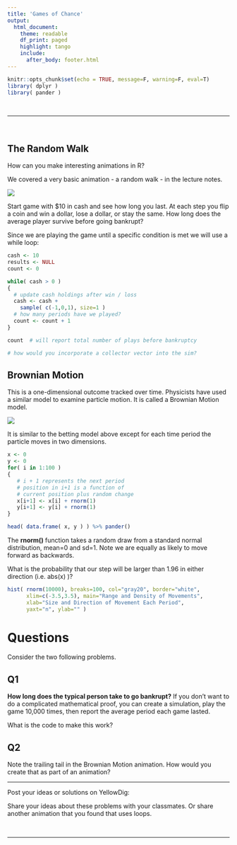```yaml
---
title: 'Games of Chance'
output:
  html_document:
    theme: readable
    df_print: paged
    highlight: tango
    include:
      after_body: footer.html
---
```


```r
knitr::opts_chunk$set(echo = TRUE, message=F, warning=F, eval=T)
library( dplyr )
library( pander )
```


<br>

---

<br>

## The Random Walk

How can you make interesting animations in R?

We covered a very basic animation - a random walk - in the lecture notes.

![](images/random_walk.gif)

Start game with $10 in cash and see how long you last. At each step you flip a coin and win a dollar, lose a dollar, or stay the same. How long does the average player survive before going bankrupt?

Since we are playing the game until a specific condition is met we will use a while loop:

```r
cash <- 10  
results <- NULL
count <- 0  

while( cash > 0 )
{
  # update cash holdings after win / loss
  cash <- cash +   
    sample( c(-1,0,1), size=1 )  
  # how many periods have we played?
  count <- count + 1  
}

count  # will report total number of plays before bankruptcy

# how would you incorporate a collector vector into the sim? 
```



## Brownian Motion 

This is a one-dimensional outcome tracked over time. Physicists have used a similar model to examine particle motion. It is called a Brownian Motion model. 

![](images/brownian_motion.gif)

It is similar to the betting model above except for each time period the particle moves in two dimensions.

```r
x <- 0  
y <- 0
for( i in 1:100 )
{
   # i + 1 represents the next period 
   # position in i+1 is a function of
   # current position plus random change
   x[i+1] <- x[i] + rnorm(1)
   y[i+1] <- y[i] + rnorm(1)
}

head( data.frame( x, y ) ) %>% pander()
```

The **rnorm()** function takes a random draw from a standard normal distribution, mean=0 and sd=1. Note we are equally as likely to move forward as backwards. 

What is the probability that our step will be larger than 1.96 in either direction (i.e. abs(x) )? 

```r
hist( rnorm(10000), breaks=100, col="gray20", border="white", 
      xlim=c(-3.5,3.5), main="Range and Density of Movements",
      xlab="Size and Direction of Movement Each Period",
      yaxt="n", ylab="" )
```





# Questions

Consider the two following problems.

## Q1

**How long does the typical person take to go bankrupt?** If you don’t want to do a complicated mathematical proof, you can create a simulation, play the game 10,000 times, then report the average period each game lasted.

What is the code to make this work?

## Q2 

Note the trailing tail in the Brownian Motion animation. How would you create that as part of an animation?


----------

Post your ideas or solutions on YellowDig:

Share your ideas about these problems with your classmates. Or share another animation that you found that uses loops.

<br>

-----

<br>



<br>
<br>

<style>
blockquote {
    padding: 11px 22px;
    margin: 0 0 22px;
    font-size: 18px;
    border-left: 5px solid lightgray;
}

</style>

